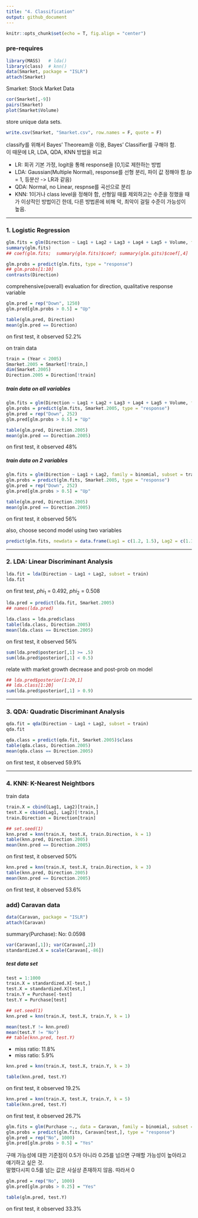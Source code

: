 ```yaml
---
title: "4. Classification"
output: github_document
---
```


```r
knitr::opts_chunk$set(echo = T, fig.align = "center")
```

### pre-requires
```r
library(MASS)   # lda()
library(class)  # knn()
data(Smarket, package = "ISLR")
attach(Smarket)
```
Smarket: Stock Market Data

```r
cor(Smarket[,-9])
pairs(Smarket)
plot(Smarket$Volume)
```

store unique data sets.
```r
write.csv(Smarket, "Smarket.csv", row.names = F, quote = F)
```

classify를 위해서 Bayes' Theoream을 이용, Bayes' Classifier를 구해야 함.<br />
이 때문에 LR, LDA, QDA, KNN 방법을 비교

- LR: 회귀 기본 가정, logit을 통해 response을 [0,1]로 제한하는 방법
- LDA: Gaussian(Multiple Normal), response를 선형 분리, 파이 값 정해야 함.(p = 1, 등분산 -> LR과 같음)
- QDA: Normal, no Linear, respnse를 곡선으로 분리
- KNN: 1이거나 class level을 정해야 함, 선형일 때를 제외하고는 수준을 정했을 때가 이상적인 방법이긴 한데, 다른 방법론에 비해 악, 최악이 걸릴 수준이 가능성이 높음.

---

### 1. Logistic Regression

```r
glm.fits = glm(Direction ~ Lag1 + Lag2 + Lag3 + Lag4 + Lag5 + Volume, family = binomial)
summary(glm.fits)
## coef(glm.fits;  summary(glm.fits)$coef; summary(glm.gits)$coef[,4]
```

```r
glm.probs = predict(glm.fits, type = "response")
## glm.probs[1:10]
contrasts(Direction)
```
comprehensive(overall) evaluation for direction, qualitative response variable

```r
glm.pred = rep("Down", 1250)
glm.pred[glm.probs > 0.5] = "Up"
```

```r
table(glm.pred, Direction)
mean(glm.pred == Direction)
```
on first test, it observed 52.2%

on train data
```r
train = (Year < 2005)
Smarket.2005 = Smarket[!train,]
dim(Smarket.2005)
Direction.2005 = Direction[!train]
```

##### train data on all variables
```r
glm.fits = glm(Direction ~ Lag1 + Lag2 + Lag3 + Lag4 + Lag5 + Volume, family = binomial, subset = train)
glm.probs = predict(glm.fits, Smarket.2005, type = "response")
glm.pred = rep("Down", 252)
glm.pred[glm.probs > 0.5] = "Up"
```

```r
table(glm.pred, Direction.2005)
mean(glm.pred == Direction.2005)
```
on first test, it observed 48%

##### train data on 2 variables
```r
glm.fits = glm(Direction ~ Lag1 + Lag2, family = binomial, subset = train)
glm.probs = predict(glm.fits, Smarket.2005, type = "response")
glm.pred = rep("Down", 252)
glm.pred[glm.probs > 0.5] = "Up"
```

```r
table(glm.pred, Direction.2005)
mean(glm.pred == Direction.2005)
```
on first test, it observed 56%

also, choose second model using two variables 
```r
predict(glm.fits, newdata = data.frame(Lag1 = c(1.2, 1.5), Lag2 = c(1.1, -0.8)), type = "response")
```

---

### 2. LDA: Linear Discriminant Analysis

```r
lda.fit = lda(Direction ~ Lag1 + Lag2, subset = train)
lda.fit
```
on first test, $phi_1$ = 0.492, $phi_2$ = 0.508

```r
lda.pred = predict(lda.fit, Smarket.2005)
## names(lda.pred)
```

```r
lda.class = lda.pred$class
table(lda.class, Direction.2005)
mean(lda.class == Direction.2005)
```
on first test, it observed 56%

```r
sum(lda.pred$posterior[,1] >= .5)
sum(lda.pred$posterior[,1] < 0.5)
```
relate with market growth decrease and post-prob on model

```r
## lda.pred$posterior[1:20,1]
## lda.class[1:20]
sum(lda.pred$posterior[,1] > 0.9)
```

---

### 3. QDA: Quadratic Discriminant Analysis

```r
qda.fit = qda(Direction ~ Lag1 + Lag2, subset = train)
qda.fit
```

```r
qda.class = predict(qda.fit, Smarket.2005)$class
table(qda.class, Direction.2005)
mean(qda.class == Direction.2005)
```
on first test, it observed 59.9%

---

### 4. KNN: K-Nearest Neightbors

train data
```r
train.X = cbind(Lag1, Lag2)[train,]
test.X = cbind(Lag1, Lag2)[!train,]
train.Direction = Direction[train]
```

```r
## set.seed(1)
knn.pred = knn(train.X, test.X, train.Direction, k = 1)
table(knn.pred, Direction.2005)
mean(knn.pred == Direction.2005)
```
on first test, it observed 50%

```r
knn.pred = knn(train.X, test.X, train.Direction, k = 3)
table(knn.pred, Direction.2005)
mean(knn.pred == Direction.2005)
```
on first test, it observed 53.6%

### add) Caravan data

```r
data(Caravan, package = "ISLR")
attach(Caravan)
```
summary(Purchase): No: 0.0598

```r
var(Caravan[,1]); var(Caravan[,2])
standardized.X = scale(Caravan[,-86])
```

##### test data set
```r
test = 1:1000
train.X = standardized.X[-test,]
test.X = standardized.X[test,]
train.Y = Purchase[-test]
test.Y = Purchase[test]
```

```r
## set.seed(1)
knn.pred = knn(train.X, test.X, train.Y, k = 1)
```

```r
mean(test.Y != knn.pred)
mean(test.Y != "No")
## table(knn.pred, test.Y)
```
- miss ratio: 11.8%
- miss ratio: 5.9%

```r
knn.pred = knn(train.X, test.X, train.Y, k = 3)
```

```r
table(knn.pred, test.Y)
```
on first test, it observed 19.2%

```r
knn.pred = knn(train.X, test.X, train.Y, k = 5)
table(knn.pred, test.Y)
```
on first test, it observed 26.7%

```r
glm.fits = glm(Purchase ~., data = Caravan, family = binomial, subset =-test)
glm.probs = predict(glm.fits, Caravan[test,], type = "response")
glm.pred = rep("No", 1000)
glm.pred[glm.probs > 0.5] = "Yes"
```
구매 가능성에 대한 기준점이 0.5가 아니라 0.25를 넘으면 구매할 가능성이 높아라고 얘기하고 싶은 것.<br />
말했다시피 0.5를 넘는 값은 사실상 존재하지 않음. 따라서 0

```r
glm.pred = rep("No", 1000)
glm.pred[glm.probs > 0.25] = "Yes"
```

```r
table(glm.pred, test.Y)
```
on first test, it observed 33.3%
